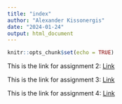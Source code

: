 ```yaml
---
title: "index"
author: "Alexander Kissonergis"
date: "2024-01-24"
output: html_document
---
```


```r
knitr::opts_chunk$set(echo = TRUE)
```


This is the link for assignment 2: [Link](newpage.html)

This is the link for assignment 3: [Link](Homework_3.html)

This is the link for assignment 4: [Link](Homework_4.html)

